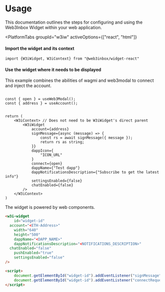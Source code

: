 
# Usage

This documentation outlines the steps for configuring and using the Web3Inbox Widget within your web application.

<PlatformTabs
	groupId="w3iw"
	activeOptions={["react", "html"]}
>
<PlatformTabItem value="react">

#### Import the widget and its context
```tsx
import {W3iWidget, W3iContext} from "@web3inbox/widget-react"
```

#### Use the widget where it needs to be displayed

This example combines the abilities of wagmi and web3modal to connect and inject the account.

```tsx

const { open } = useWeb3Modal();
const { address } = useAccount();


return (
	<W3iContext> // Does not need to be W3iWidget's direct parent
		<W3iWidget 
			account={address}
			signMessage={async (message) => {
				const rs = await signMessage({ message });
				return rs as string;
			}}
			dappIcon={
				"ICON_URL"
			}
			connect={open}
			dappName={"Test dapp"}
			dappNotificationsDescription={"Subscribe to get the latest info"}
			settingsEnabled={false}
			chatEnabled={false}
		/>
	</W3iContext>
)

```
</PlatformTabItem>
<PlatformTabItem value="html">

The widget is powered by web components.

```html
<w3i-widget 
	id="widget-id"
  account="<ETH-Address>" 
	width="640" 
	height="500" 
	dappName="<DAPP_NAME>"
	dappNotificationsDescription="<NOTIFICATIONS_DESCRIPTION>"
  chatEnabled="false" 
	pushEnabled="true" 
	settingsEnabled="false"
/>

<script>
	document.getElementById("widget-id").addEventListener("signMessage", functionToSign)
	document.getElementById("widget-id").addEventListener("connectRequest", functionToTriggerModal)
</script>
```

</PlatformTabItem>
</PlatformTabs>